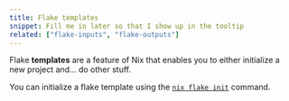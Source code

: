 ```yaml
---
title: Flake templates
snippet: Fill me in later so that I show up in the tooltip
related: ["flake-inputs", "flake-outputs"]
---
```


Flake **templates** are a feature of Nix that enables you to either initialize a new project and... do other stuff.

You can initialize a flake template using the [`nix flake init`][init] command.

[init]: https://nixos.org/manual/nix/stable/command-ref/new-cli/nix3-flake-init.html
